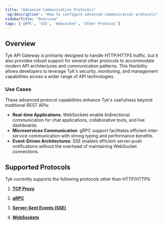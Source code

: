 ```yaml
---
title: "Advanced Communication Protocols"
'og:description': "How to configure advanced communication protocols"
sidebarTitle: "Overview"
tags: ['gRPC', 'SSE', 'Websocket', 'Other Protocol']
---
```


## Overview

Tyk API Gateway is primarily designed to handle HTTP/HTTPS traffic, but it also provides robust support for several other protocols to accommodate modern API architectures and communication patterns. This flexibility allows developers to leverage Tyk's security, monitoring, and management capabilities across a wider range of API technologies.

### Use Cases

These advanced protocol capabilities enhance Tyk's usefulness beyond traditional REST APIs:

-   **Real-time Applications**: WebSockets enable bidirectional communication for chat applications, collaborative tools, and live dashboards.
-   **Microservices Communication**: gRPC support facilitates efficient inter-service communication with strong typing and performance benefits.
-   **Event-Driven Architectures**: SSE enables efficient server-push notifications without the overhead of maintaining WebSocket connections.

## Supported Protocols

Tyk currently supports the following protocols other than HTTP/HTTPS:

1. **[TCP Proxy](/5.8/key-concepts/tcp-proxy)**

2. **[gRPC](/5.8/key-concepts/grpc-proxy)**

3. **[Server-Sent Events (SSE)](/5.8/advanced-configuration/sse-proxy)**

4. **[WebSockets](/5.8/advanced-configuration/websockets)**